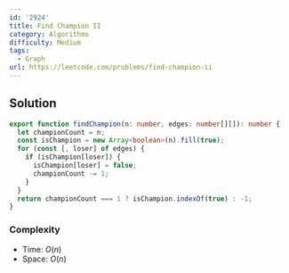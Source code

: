 ```yaml
---
id: '2924'
title: Find Champion II
category: Algorithms
difficulty: Medium
tags:
  - Graph
url: https://leetcode.com/problems/find-champion-ii
---
```


## Solution

```typescript filename="solution.ts" copy
export function findChampion(n: number, edges: number[][]): number {
  let championCount = n;
  const isChampion = new Array<boolean>(n).fill(true);
  for (const [, loser] of edges) {
    if (isChampion[loser]) {
      isChampion[loser] = false;
      championCount -= 1;
    }
  }
  return championCount === 1 ? isChampion.indexOf(true) : -1;
}
```

### Complexity

- Time: $O(n)$
- Space: $O(n)$
